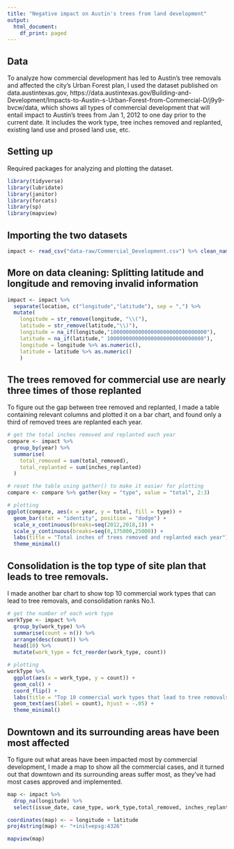 ```yaml
---
title: "Negative impact on Austin's trees from land development"
output:
  html_document:
    df_print: paged
---
```


## Data
To analyze how commercial development has led to Austin's tree removals and affected the city's Urban Forest plan, I used the dataset published on data.austintexas.gov, https://data.austintexas.gov/Building-and-Development/Impacts-to-Austin-s-Urban-Forest-from-Commercial-D/j9y9-bvcw/data, which shows all types of commercial development that will entail impact to Austin’s trees from Jan 1, 2012 to one day prior to the current date. It includes the work type, tree inches removed and replanted, existing land use and prosed land use, etc. 


## Setting up
Required packages for analyzing and plotting the dataset.

```r
library(tidyverse)
library(lubridate)
library(janitor)
library(forcats)
library(sp)
library(mapview)
```

## Importing the two datasets

```r
impact <- read_csv("data-raw/Commercial_Development.csv") %>% clean_names()
```

## More on data cleaning: Splitting latitude and longitude and removing invalid information
```r
impact <- impact %>% 
  separate(location, c("longitude","latitude"), sep = ",") %>% 
  mutate(
    longitude = str_remove(longitude, "\\("),
    latitude = str_remove(latitude,"\\)"),
    longitude = na_if(longitude,"1000000000000000000000000000000"), 
    latitude = na_if(latitude," 1000000000000000000000000000000"),
    longitude = longitude %>% as.numeric(),
    latitude = latitude %>% as.numeric()
    )
```

## The trees removed for commercial use are nearly three times of those replanted
To figure out the gap between tree removed and replanted, I made a table containing relevant columns and plotted it on a bar chart, and found only a third of removed trees are replanted each year.

```r
# get the total inches removed and replanted each year
compare <- impact %>% 
  group_by(year) %>% 
  summarise(
    total_removed = sum(total_removed),
    total_replanted = sum(inches_replanted)
  )

# reset the table using gather() to make it easier for plotting
compare <- compare %>% gather(key = "type", value = "total", 2:3)

# plotting
ggplot(compare, aes(x = year, y = total, fill = type)) +
  geom_bar(stat = "identity", position = "dodge") +
  scale_x_continuous(breaks=seq(2012,2018,1)) +
  scale_y_continuous(breaks=seq(0,175000,25000)) +
  labs(title = "Total inches of trees removed and replanted each year") +
  theme_minimal()
```

## Consolidation is the top type of site plan that leads to tree removals.
I made another bar chart to show top 10 commercial work types that can lead to tree removals, and consolidation ranks No.1.

```r
# get the number of each work type
workType <- impact %>% 
  group_by(work_type) %>% 
  summarise(count = n()) %>% 
  arrange(desc(count)) %>% 
  head(10) %>% 
  mutate(work_type = fct_reorder(work_type, count))

# plotting
workType %>% 
  ggplot(aes(x = work_type, y = count)) +
  geom_col() +
  coord_flip() +
  labs(title = "Top 10 commercial work types that lead to tree removals", x = "Work types", y = "Number of the work type") +
  geom_text(aes(label = count), hjust = -.05) +
  theme_minimal()
```


## Downtown and its surrounding areas have been most affected
To figure out what areas have been impacted most by commercial development, I made a map to show all the commercial cases, and it turned out that downtown and its surrounding areas suffer most, as they've had most cases approved and implemented.

```r
map <- impact %>% 
  drop_na(longitude) %>% 
  select(issue_date, case_type, work_type,total_removed, inches_replanted, longitude, latitude)
```

```r
coordinates(map) <- ~ longitude + latitude
proj4string(map) <- "+init=epsg:4326"

mapview(map)
```

